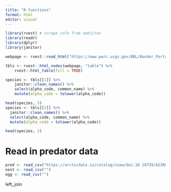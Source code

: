 ```yaml
---
title: "R-functions"
format: html
editor: visual
---
```


```r
library(rvest) # scrape info from websites
library(readr)
library(dplyr)
library(janitor)

```

```r
webpage <- rvest::read_html("https://www.pwrc.usgs.gov/BBL/Bander_Portal/login/speclist.php") #scrape info from usgs birdbending website

tbls <- rvest::html_nodes(webpage, "table") %>% 
    rvest::html_table(fill = TRUE)

species <- tbls[[1]] %>% 
    janitor::clean_names() %>% 
    select(alpha_code, common_name) %>% 
    mutate(alpha_code = tolower(alpha_code))

head(species, 3)
species <- tbls[[1]] %>% 
  janitor::clean_names() %>% 
  select(alpha_code, common_name) %>% 
  mutate(alpha_code = tolower(alpha_code))

head(species, 3)
```

# Read in predator data

```r
pred <- read_csv("https://arcticdata.io/catalog/view/doi:10.18739/A23R0PT35")
nest <- read_csv("")
egg <- read_csv("")
```

left_join
